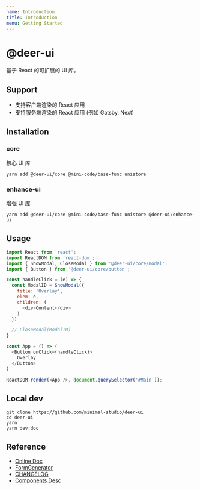 ```yaml
---
name: Introduction
title: Introduction
menu: Getting Started
---
```


# @deer-ui

基于 React 的可扩展的 UI 库。

## Support

- 支持客户端渲染的 React 应用
- 支持服务端渲染的 React 应用 (例如 Gatsby, Next)

## Installation

### core

核心 UI 库

```shell
yarn add @deer-ui/core @mini-code/base-func unistore
```

### enhance-ui

增强 UI 库

```shell
yarn add @deer-ui/core @mini-code/base-func unistore @deer-ui/enhance-ui
```

## Usage

```js
import React from 'react';
import ReactDOM from 'react-dom';
import { ShowModal, CloseModal } from '@deer-ui/core/modal';
import { Button } from '@deer-ui/core/button';

const handleClick = (e) => {
  const ModalID = ShowModal({
    title: 'Overlay',
    elem: e,
    children: (
      <div>Content</div>
    )
  })

  // CloseModal(ModalID)
}

const App = () => (
  <Button onClick={handleClick}>
    Overlay
  </Button>
)

ReactDOM.render(<App />, document.querySelector('#Main'));
```

## Local dev

```shell
git clone https://github.com/minimal-studio/deer-ui
cd deer-ui
yarn
yarn dev:doc
```

## Reference

- [Online Doc](https://ui.thinkmore.xyz/)
- [FormGenerator](https://ui.thinkmore.xyz/#/G-Desc)
- [CHANGELOG](./CHANGELOG.md)
- [Components Desc](./docs/components.md)
